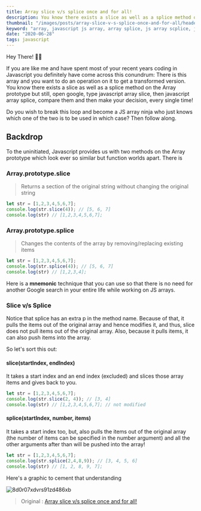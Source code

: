 ```yaml
---
title: Array slice v/s splice once and for all!
description: You know there exists a slice as well as a splice method on the Array prototype but still, open google, type javascript array slice, then javascript array splice, compare them and then make your decision, every single time!
thumbnail: "/images/posts/array-slice-v-s-splice-once-and-for-all/header.jpg"
keyword: "array, javascript js array, array splice, js array scplice, javascript array slice, array slice"
date: "2020-06-28"
tags: javascript
---
```


Hey There! 👋🏽

If you are like me and have spent most of your recent years coding in Javascript you definitely have come across this conundrum: There is this array and you want to do an operation on it to get a transformed version. You know there exists a slice as well as a splice method on the Array prototype but still, open google, type javascript array slice, then javascript array splice, compare them and then make your decision, every single time!

Do you wish to break this loop and become a JS array ninja who just knows which one of the two is to be used in which case? Then follow along.

## Backdrop

To the uninitiated, Javascript provides us with two methods on the Array prototype which look ever so similar but function worlds apart. There is

### Array.prototype.slice
> Returns a section of the original string without changing the original string

```javascript
let str = [1,2,3,4,5,6,7];
console.log(str.slice(4)); // [5, 6, 7]
console.log(str) // [1,2,3,4,5,6,7];
```

### Array.prototype.splice
> Changes the contents of the array by removing/replacing existing items

```javascript
let str = [1,2,3,4,5,6,7];
console.log(str.splice(4)); // [5, 6, 7]
console.log(str) // [1,2,3,4];
```
 

Here is a __mnemonic__ technique that you can use so that there is no need for another Google search in your entire life while working on JS arrays.

### Slice v/s Splice
Notice that splice has an extra p in the method name. Because of that, it pulls the items out of the original array and hence modifies it, and thus, slice does not pull items out of the original array.
Also, because it pulls items, it can also push items into the array.

So let's sort this out:

#### slice(startIndex, endIndex)
It takes a start index and an end index (excluded) and slices those array items and gives back to you.

```javascript
let str = [1,2,3,4,5,6,7];
console.log(str.slice(2, 4)); // [3, 4]
console.log(str) // [1,2,3,4,5,6,7]; // not modified
```

#### splice(startIndex, number, items)
It takes a start index too, but, also pulls the items out of the original array (the number of items can be specified in the number argument) and all the other arguments after than will be pushed into the array!

```javascript
let str = [1,2,3,4,5,6,7];
console.log(str.splice(2,4,8,9)); // [3, 4, 5, 6]
console.log(str) // [1, 2, 8, 9, 7];
```

Here's a graphic to cement that understanding

![8d0r07xdvrs91zd486xb](/images/posts/array-slice-v-s-splice-once-and-for-all/image1.png)



> Original : [Array slice v/s splice once and for all!](https://dev.to/comscience/string-slice-v-s-splice-once-and-for-all-159l "Array slice v/s splice once and for all!")